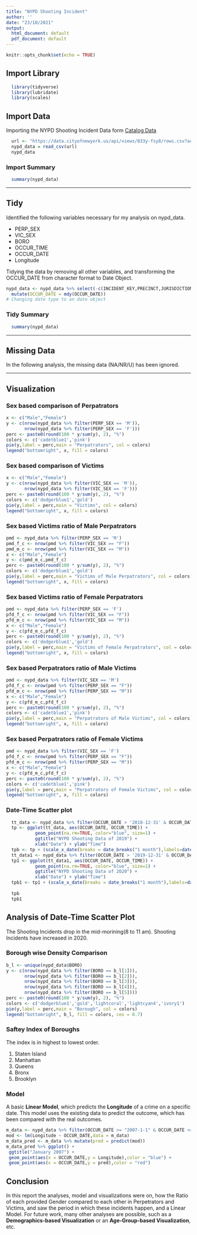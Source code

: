 ```yaml
---
title: "NYPD Shooting Incident"
author: ''
date: "23/10/2021"
output:
  html_document: default
  pdf_document: default
---
```


```r
knitr::opts_chunk$set(echo = TRUE)
```


## Import Library

```r
  library(tidyverse)
  library(lubridate)
  library(scales) 
```

## Import Data

Importing the NYPD Shooting Incident Data form [Catalog Data](https://catalog.data.gov/dataset)


```r
  
  url <- "https://data.cityofnewyork.us/api/views/833y-fsy8/rows.csv?accessType=DOWNLOAD"
  nypd_data = read_csv(url)
  nypd_data
```

### Import Summary

```r
  summary(nypd_data)
```

---

## Tidy

Identified the following variables necessary for my analysis on nypd_data.

- PERP_SEX 
- VIC_SEX
- BORO
- OCCUR_TIME
- OCCUR_DATE
- Longitude

Tidying the data by removing all other variables, and transforming the OCCUR_DATE from character format to Date Object.

```r
nypd_data <- nypd_data %>% select(-c(INCIDENT_KEY,PRECINCT,JURISDICTION_CODE,LOCATION_DESC,PERP_RACE,VIC_AGE_GROUP,VIC_RACE,X_COORD_CD,Y_COORD_CD,Lon_Lat,PERP_AGE_GROUP,Latitude,STATISTICAL_MURDER_FLAG)) %>% 
  mutate(OCCUR_DATE = mdy(OCCUR_DATE))
# Changing date type to an date object

```

### Tidy Summary 

```r
  summary(nypd_data)
```

---

## Missing Data
In the following analysis, the missing data (NA/NR/U) has been ignored.

---

## Visualization

### Sex based comparison of Perpatrators 

```r
x <- c("Male","Female")
y <- c(nrow(nypd_data %>% filter(PERP_SEX == 'M')),
       nrow(nypd_data %>% filter(PERP_SEX == 'F')))
perc <- paste0(round(100 * y/sum(y), 2), "%")
colors <- c('cadetblue1','pink')
pie(y,label = perc,main = "Perpatrators", col = colors)
legend("bottomright", x, fill = colors)
```

### Sex based comparison of Victims 

```r
x <- c("Male","Female")
y <- c(nrow(nypd_data %>% filter(VIC_SEX == 'M')),
       nrow(nypd_data %>% filter(VIC_SEX == 'F')))
perc <- paste0(round(100 * y/sum(y), 2), "%")
colors <- c('dodgerblue1','gold')
pie(y,label = perc,main = "Victims", col = colors)
legend("bottomright", x, fill = colors)
```

### Sex based Victims ratio of Male Perpatrators

```r
pmd <- nypd_data %>% filter(PERP_SEX == 'M') 
pmd_f_c <- nrow(pmd %>% filter(VIC_SEX == "F"))
pmd_m_c <- nrow(pmd %>% filter(VIC_SEX == "M"))
x <- c("Male","Female")
y <- c(pmd_m_c,pmd_f_c)
perc <- paste0(round(100 * y/sum(y), 2), "%")
colors <- c('dodgerblue1','gold')
pie(y,label = perc,main = "Victims of Male Perpatrators", col = colors)
legend("bottomright", x, fill = colors)
```

### Sex based Victims ratio of Female Perpatrators

```r
pmd <- nypd_data %>% filter(PERP_SEX == 'F') 
pfd_f_c <- nrow(pmd %>% filter(VIC_SEX == "F"))
pfd_m_c <- nrow(pmd %>% filter(VIC_SEX == "M"))
x <- c("Male","Female")
y <- c(pfd_m_c,pfd_f_c)
perc <- paste0(round(100 * y/sum(y), 2), "%")
colors <- c('dodgerblue1','gold')
pie(y,label = perc,main = "Victims of Female Perpatrators", col = colors)
legend("bottomright", x, fill = colors)
```

### Sex based Perpatrators ratio of Male Victims

```r
pmd <- nypd_data %>% filter(VIC_SEX == 'M') 
pfd_f_c <- nrow(pmd %>% filter(PERP_SEX == "F"))
pfd_m_c <- nrow(pmd %>% filter(PERP_SEX == "M"))
x <- c("Male","Female")
y <- c(pfd_m_c,pfd_f_c)
perc <- paste0(round(100 * y/sum(y), 2), "%")
colors <- c('cadetblue1','pink')
pie(y,label = perc,main = "Perpatrators of Male Victims", col = colors)
legend("bottomright", x, fill = colors)
```

### Sex based Perpatrators ratio of Female Victims

```r
pmd <- nypd_data %>% filter(VIC_SEX == 'F') 
pfd_f_c <- nrow(pmd %>% filter(PERP_SEX == "F"))
pfd_m_c <- nrow(pmd %>% filter(PERP_SEX == "M"))
x <- c("Male","Female")
y <- c(pfd_m_c,pfd_f_c)
perc <- paste0(round(100 * y/sum(y), 2), "%")
colors <- c('cadetblue1','pink')
pie(y,label = perc,main = "Perpatrators of Female Victims", col = colors)
legend("bottomright", x, fill = colors)
```

### Date-Time Scatter plot 

```r
  tt_data <- nypd_data %>% filter(OCCUR_DATE > '2018-12-31' & OCCUR_DATE < '2020-1-1')  
  tp <- ggplot(tt_data, aes(OCCUR_DATE, OCCUR_TIME)) +
           geom_point(na.rm=TRUE, color="blue", size=1) + 
           ggtitle("NYPD Shooting Data of 2019") +
           xlab("Date") + ylab("Time") 
  tpb <- tp + (scale_x_date(breaks = date_breaks("1 month"),labels=date_format("%b %m")))
  tt_data1 <- nypd_data %>% filter(OCCUR_DATE > '2019-12-31' & OCCUR_DATE < '2020-12-6')  
  tp1 <- ggplot(tt_data1, aes(OCCUR_DATE, OCCUR_TIME)) +
           geom_point(na.rm=TRUE, color="blue", size=1) + 
           ggtitle("NYPD Shooting Data of 2020") +
           xlab("Date") + ylab("Time")
  tpb1 <- tp1 + (scale_x_date(breaks = date_breaks("1 month"),labels=date_format("%b %m")))
  
  tpb
  tpb1
```

## Analysis of Date-Time Scatter Plot
The Shooting Incidents drop in the mid-morining(8 to 11 am). Shooting Incidents have increased in 2020.

### Borough wise Density Comparison

```r
b_l <- unique(nypd_data$BORO)
y <- c(nrow(nypd_data %>% filter(BORO == b_l[1])),
       nrow(nypd_data %>% filter(BORO == b_l[2])),
       nrow(nypd_data %>% filter(BORO == b_l[3])),
       nrow(nypd_data %>% filter(BORO == b_l[4])),
       nrow(nypd_data %>% filter(BORO == b_l[5])))
perc <- paste0(round(100 * y/sum(y), 2), "%")
colors <- c('dodgerblue1','gold','lightcoral','lightcyan4','ivory1')
pie(y,label = perc,main = "Borough", col = colors)
legend("bottomright", b_l, fill = colors, cex = 0.7)
```

### Saftey Index of Boroughs
The index is in highest to lowest order.

1. Staten Island
2. Manhattan
3. Queens
4. Bronx
5. Brooklyn

### Model

A basic **Linear Model**, which predicts the **Longitude** of a crime on a specific date. This model uses the existing data to predict the outcome, which has been compared with the real outcomes.

```r
m_data <- nypd_data %>% filter(OCCUR_DATE >= "2007-1-1" & OCCUR_DATE <= "2007-1-31")
mod <- lm(Longitude ~ OCCUR_DATE,data = m_data)
m_data_pred <- m_data %>% mutate(pred = predict(mod))
m_data_pred %>% ggplot() +
 ggtitle("January 2007") + 
 geom_point(aes(x = OCCUR_DATE,y = Longitude),color = "blue") +  
 geom_point(aes(x = OCCUR_DATE,y = pred),color = "red")   
```

## Conclusion

In this report the analyses, model and visualizations were on, how the Ratio of each provided Gender compared to each other in Perpetrators and Victims, and saw the period in which these incidents happen, and a Linear Model. For future work, many other analyses are possible, such as a **Demographics-based Visualization** or an **Age-Group-based Visualization**, etc.